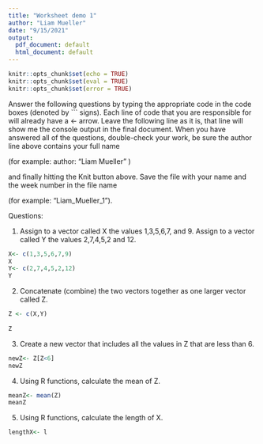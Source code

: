 ```yaml
---
title: "Worksheet demo 1"
author: "Liam Mueller"
date: "9/15/2021"
output:
  pdf_document: default
  html_document: default
---
```


```r
knitr::opts_chunk$set(echo = TRUE)
knitr::opts_chunk$set(eval = TRUE)
knitr::opts_chunk$set(error = TRUE)
```

Answer the following questions by typing the appropriate code in the code boxes (denoted by \`\`\` signs). Each line of code that you are responsible for will already have a \<- arrow. Leave the following line as it is, that line will show me the console output in the final document. When you have answered all of the questions, double-check your work, be sure the author line above contains your full name

(for example: author: "Liam Mueller" )

and finally hitting the Knit button above. Save the file with your name and the week number in the file name

(for example: "Liam_Mueller_1").

\newpage

Questions:

1.  Assign to a vector called X the values 1,3,5,6,7, and 9. Assign to a vector called Y the values 2,7,4,5,2 and 12.

```r
X<- c(1,3,5,6,7,9)
X
Y<- c(2,7,4,5,2,12)
Y
```

\newpage

2.  Concatenate (combine) the two vectors together as one larger vector called Z.

```r
Z <- c(X,Y)
  
Z  
```

\newpage

3.  Create a new vector that includes all the values in Z that are less than 6.

```r
newZ<- Z[Z<6]
newZ
```

\newpage

4.  Using R functions, calculate the mean of Z.

```r
meanZ<- mean(Z)
meanZ
```

\newpage

5.  Using R functions, calculate the length of X.

```r
lengthX<- l
```
